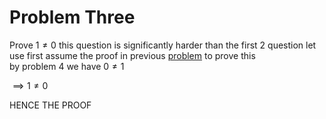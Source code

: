 # Problem Three

Prove $1 \neq 0$ 
this question is significantly harder than the first 2 question
let use first assume the proof in previous [problem](/problem_1.html) to prove this 
<br>
by problem 4 we have $0 \neq 1$

$\implies 1 \neq 0$

HENCE THE PROOF
